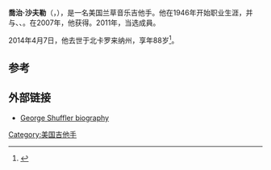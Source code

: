 '''喬治·沙夫勒'''（{{lang-en|George Shuffler}}，{{bd|1925年|4月15日|2014年|4月7日|catIdx=Shuffler}}），是一名美国兰草音乐吉他手。他在1946年开始职业生涯，并与{{link-en|贝利兄弟|The Bailey Brothers}}、{{link-en|斯坦利兄弟|The Stanley Brothers}}、{{link-en|拉尔夫·史坦利|Ralph Stanley}}。在2007年，他获得{{link-en|北卡罗莱纳遗产奖|North Carolina Heritage Award}}。2011年，当选{{link-en|國際藍草音樂名人堂|International Bluegrass Music Hall of Fame}}成員。

2014年4月7日，他去世于北卡罗来纳州，享年88岁<ref>{{Cite web|url=http://www.cybergrass.com/node/3546|title=Bluegrass Innovator and Pioneer George Shuffler has Died|publisher=[[Cybergrass|Cybergrass]]|date=April 8, 2014|accessdate=April 8, 2014|archive-date=2020-02-17|archive-url=https://web.archive.org/web/20200217020853/http://www.cybergrass.com/node/3546|dead-url=yes}}</ref>。

==参考==
{{Reflist}}

==外部链接==
* [http://www.lauraboosinger.com/documents/GeorgeShuffler.pdf George Shuffler biography]{{Wayback|url=http://www.lauraboosinger.com/documents/GeorgeShuffler.pdf |date=20160304043225 }}

{{DEFAULTSORT:Shuffler, George}}
[[Category:美国吉他手|Category:美国吉他手]]